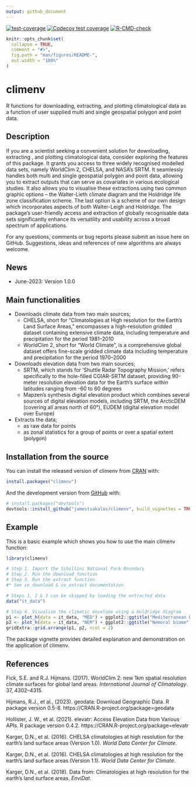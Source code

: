 ```yaml
---
output: github_document
---
```

<!-- badges: start -->
[![test-coverage](https://github.com/jamestsakalos/climenv/workflows/test-coverage/badge.svg)](https://github.com/jamestsakalos/climenv/actions)
[![Codecov test coverage](https://codecov.io/gh/jamestsakalos/climenv/branch/master/graph/badge.svg)](https://app.codecov.io/gh/jamestsakalos/climenv?branch=master)
[![R-CMD-check](https://github.com/jamestsakalos/climenv/workflows/R-CMD-check/badge.svg)](https://github.com/jamestsakalos/climenv/actions)
<!-- badges: end -->

<!-- README.md is generated from README.Rmd. Please edit that file -->

```r
knitr::opts_chunk$set(
  collapse = TRUE,
  comment = "#>",
  fig.path = "man/figures/README-",
  out.width = "100%"
)
```

# climenv

R functions for downloading, extracting, and plotting climatological data as a 
function of user supplied multi and single geospatial polygon and point data.

## Description

If you are a scientist seeking a convenient solution for downloading, extracting
, and plotting climatological data, consider exploring the features of this 
package. It grants you access to three widely recognised modelled data sets, 
namely WorldClim 2, CHELSA, and NASA’s SRTM. It seamlessly handles both multi 
and single geospatial polygon and point data, allowing you to extract outputs 
that can serve as covariates in various ecological studies. It also allows you 
to visualise these extractions using two common graphic options – the 
Walter-Lieth climate diagram and the Holdridge life zone classification scheme. 
The last option is a scheme of our own design which incorporates aspects of both
Walter-Leigh and Holdridge. The package's user-friendly access and extraction of
globally recognisable data sets significantly enhance its versatility and 
usability across a broad spectrum of applications.

For any questions, comments or bug reports please submit an issue here on GitHub.
Suggestions, ideas and references of new algorithms are always welcome.

## News

* June-2023: Version 1.0.0

## Main functionalities

* Downloads climate data from two main sources;
  * CHELSA, short for "Climatologies at High resolution for the Earth's Land 
  Surface Areas," encompasses a high-resolution gridded dataset containing 
  extensive climate data, including temperature and precipitation for the period
  1981–2010
  * WorldClim 2, short for "World Climate", is a comprehensive global dataset 
  offers fine-scale gridded climate data including temperature and precipitation
  for the period 1970–2000
* Downloads elevation data from two main sources;
  * SRTM, which stands for 'Shuttle Radar Topography Mission,' refers 
  specifically to the hole-filled CGIAR-SRTM dataset, providing 90-meter 
  resolution elevation data for the Earth's surface within latitudes ranging 
  from -60 to 60 degrees
  * Mapzen's synthesis digital elevation product which combines several sources 
  of digital elevation models, including SRTM, the ArcticDEM (covering all 
  areas north of 60°), EUDEM (digital elevation model over Europe)
* Extracts the data;
  * as raw data for points
  * as zonal statistics for a group of points or over a spatial extent (polygon)

## Installation from the source

You can install the released version of climenv from [CRAN](https://CRAN.R-project.org) with:

``` r
install.packages("climenv")
```

And the development version from [GitHub](https://github.com/jamestsakalos/climenv) with:

``` r
# install.packages("devtools")
devtools::install_github("jamestsakalos/climenv", build_vignettes = TRUE)
```
## Example

This is a basic example which shows you how to use the main climenv function:

```r
library(climenv)

# Step 1. Import the Sibillini National Park Boundary
# Step 2. Run the download function
# Step 3. Run the extract function
#* See ce_download & ce_extract documentation

# Steps 1, 2 & 3 can be skipped by loading the extracted data
data("it_data")

# Step 4. Visualise the climatic envelope using a Holdridge diagram
p1 <- plot_h(data = it_data, "MED") + ggplot2::ggtitle("Mediterranean biome")
p2 <- plot_h(data = it_data, "NEM") + ggplot2::ggtitle("Nemoral biome")
gridExtra::grid.arrange(p1, p2, ncol = 2)

```


The package vignette provides detailed explanation and demonstration on
the application of climenv.

## References

Fick, S.E. and R.J. Hijmans. (2017). WorldClim 2: new 1km spatial resolution 
climate surfaces for global land areas. *International Journal of Climatology*.
37, 4302–4315. \doi{10.1002/joc.5086}

Hijmans, R.J., et al., (2023). geodata: Download Geographic Data. R package 
version 0.5-8. https://CRAN.R-project.org/package=geodata

Hollister, J. W., et al. (2021). elevatr: Access Elevation Data from Various
APIs. R package version 0.4.2. https://CRAN.R-project.org/package=elevatr

Karger, D.N., et al. (2016). CHELSA climatologies at high resolution for the 
earth’s land surface areas (Version 1.0). *World Data Center for Climate*. 
\doi{10.1594/WDCC/CHELSA_v1}

Karger, D.N., et al. (2016). CHELSA climatologies at high resolution for the
earth’s land surface areas (Version 1.1). *World Data Center for Climate*. 
\doi{10.1594/WDCC/CHELSA_v1_1}

Karger, D.N., et al. (2018). Data from: Climatologies at high resolution for the
earth’s land surface areas. *EnviDat*. \doi{10.16904/envidat.228.v2.1}
